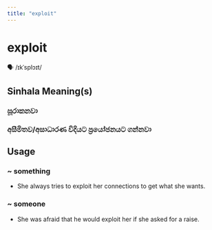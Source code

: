 ```yaml
---
title: "exploit"
---
```


# exploit

🗣️ /ɪkˈsplɔɪt/

## Sinhala Meaning(s)

### සූරාකනවා
### අසීමිතව/අසාධාරණ විදියට ප්‍රයෝජනයට ගන්නවා

## Usage

### ~ something

- She always tries to exploit her connections to get what she wants.


### ~ someone

- She was afraid that he would exploit her if she asked for a raise.

